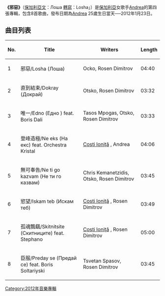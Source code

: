 {{Unreferenced|time=2015-03-05T07:19:26+00:00}}
{{Infobox album
| name       = ЛОША
| type       = studio
| artist     = [[安茱莉亞·提奧多亞|安茱莉亞·提奧多亞]][[安茱莉亞·提奧多亞|Andrea]]
| cover      = 
| alt        = 
| released   = 2012年1月23日
| recorded   = 2011年3月-12月
| genre      = [https://en.wikipedia.org/wiki/Chalga 保加利亞現代民族音樂(流行民謠)]、[https://en.wikipedia.org/wiki/Bulgarian_music 保加利亞流行音樂]、[https://en.wikipedia.org/wiki/Balkan_folk 巴爾幹半島音樂]、[[世界音樂|世界音樂]]、[[舞曲|舞曲]]、[[電音|電音]]、[[歌劇|歌劇]]、[https://en.wikipedia.org/wiki/Orchestral_pop#Orchestral_pop 管弦流行]、[[古典音樂|古典音樂]]、[https://en.wikipedia.org/wiki/Psychedelic_music 迷幻音樂]、[https://en.wikipedia.org/wiki/Psychedelic_pop 迷幻流行]、[https://en.wikipedia.org/wiki/Psychedelic_folk 迷幻民謠]、[[流行_(音樂類型)|流行音樂]]
| length     = 32:14
| label      = [[Payner|Payner]] PNR 2012011442-915
| producer   = Costi Ioniță
<!-- 未知參數 | barcode and other identifiers = Barcode: 3800725022663
Other: MK 55753/13.01.2012 -->
| prev_title = [[Andrea_(Andrea_album)|Andrea]]
| prev_year  = 2010
| next_title = 
| next_year  = 
}}
'''《邪惡》'''（[[保加利亞文|保加利亞文]]：Лоша [[轉寫|轉寫]]：Losha」）是[[保加利亞|保加利亞]]女歌手[[安茱莉亞·提奧多亞|Andrea]]的第四張專輯，包含8首歌曲，發布日期為[[安茱莉亞·提奧多亞|Andrea]] 25歲生日當天──2012年1月23日。

== 曲目列表 ==
{| class="wikitable"
|-
! No. !! Title !! Writers !! Length
|-
| 1 || 邪惡/Losha (Лоша) || Ocko, Rosen Dimitrov ||04:40
|-
| 2 || 直到結束/Dokray (Докрай) || Otsko, Rosen Dimitrov ||03:32
|-
| 3 || 唯一/Edno (Едно ) feat. Boris Dali|| Tasos Mpogas, Otsko, Rosen Dimitrov ||03:33
|-
| 4 || 登峰造極/Ne eks (На екс) feat. Orchestra Kristal|| [https://en.wikipedia.org/wiki/Costi_Ioni%C5%A3%C4%83 Costi Ioniţă] {{Wayback|url=https://en.wikipedia.org/wiki/Costi_Ioni%C5%A3%C4%83 |date=20161014133526 }}, Andrea ||04:06
|-
| 5 || 無可奉告/Ne ti go kazvam (Не ти го казвам)|| Chris Kemanetzidis, Otsko, Rosen Dimitrov ||03:45
|-
| 6 || 慾望/Iskam teb (Искам теб)|| [https://en.wikipedia.org/wiki/Costi_Ioni%C5%A3%C4%83 Costi Ioniţă] {{Wayback|url=https://en.wikipedia.org/wiki/Costi_Ioni%C5%A3%C4%83 |date=20161014133526 }}, Rosen Dimitrov ||03:49
|-
| 7 || 孤魂飄颻/Skitnitsite (Скитниците) feat. Stephano|| [https://en.wikipedia.org/wiki/Costi_Ioni%C5%A3%C4%83 Costi Ioniţă] {{Wayback|url=https://en.wikipedia.org/wiki/Costi_Ioni%C5%A3%C4%83 |date=20161014133526 }}, Rosen Dimitrov ||05:00
|-
| 8 || 臣服/Preday se (Предай се) feat. Boris Soltariyski|| Tsvetan Spasov, Rosen Dimitrov ||03:45
|}

[[Category:2012年音樂專輯|Category:2012年音樂專輯]]